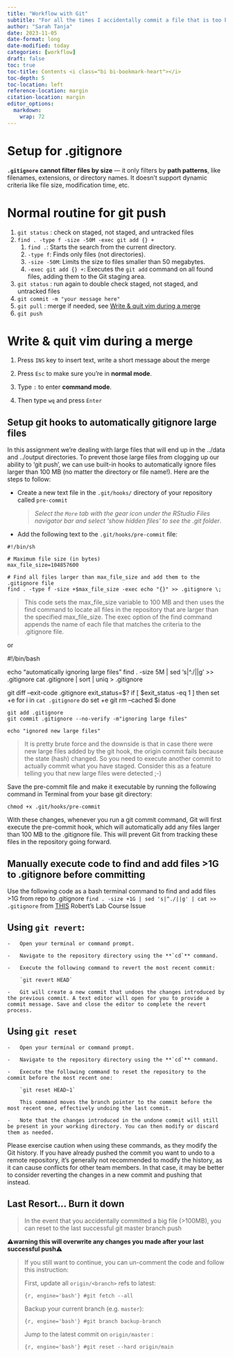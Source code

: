 ```yaml
---
title: "Workflow with Git"
subtitle: "For all the times I accidentally commit a file that is too big"
author: "Sarah Tanja"
date: 2023-11-05
date-format: long
date-modified: today
categories: [workflow]
draft: false
toc: true
toc-title: Contents <i class="bi bi-bookmark-heart"></i>
toc-depth: 5
toc-location: left
reference-location: margin
citation-location: margin
editor_options: 
  markdown: 
    wrap: 72
---
```


# Setup for .gitignore

**`.gitignore` cannot filter files by size** — it only filters by **path
patterns**, like filenames, extensions, or directory names. It doesn’t
support dynamic criteria like file size, modification time, etc.

# Normal routine for git push

1.  `git status` : check on staged, not staged, and untracked files
2.  `find . -type f -size -50M -exec git add {} +`
    1.  `find .`: Starts the search from the current directory.
    2.  `-type f`: Finds only files (not directories).
    3.  `-size -50M`: Limits the size to files smaller than 50
        megabytes.
    4.  `-exec git add {} +`: Executes the `git add` command on all
        found files, adding them to the Git staging area.
3.  `git status` : run again to double check staged, not staged, and
    untracked files
4.  `git commit -m "your message here"`
5.  `git pull` : merge if needed, see [Write & quit vim during a
    merge](#write-quit-vim-during-a-merge)
6.  `git push`

# Write & quit vim during a merge {#write-quit-vim-during-a-merge}

1.  Press `INS` key to insert text, write a short message about the
    merge

2.  Press `Esc` to make sure you're in **normal mode**.

3.  Type `:` to enter **command mode**.

4.  Then type `wq` and press `Enter`

## Setup git hooks to automatically gitignore large files

In this assignment we're dealing with large files that will end up in
the ../data and ../output directories. To prevent those large files from
clogging up our ability to 'git push', we can use built-in hooks to
automatically ignore files larger than 100 MB (no matter the directory
or file name!). Here are the steps to follow:

-   Create a new text file in the `.git/hooks/` directory of your
    repository called `pre-commit`

    > *Select the `More` tab with the gear icon under the RStudio Files
    > navigator bar and select 'show hidden files' to see the .git
    > folder*.

-   Add the following text to the `.git/hooks/pre-commit` file:

```         
#!/bin/sh

# Maximum file size (in bytes)
max_file_size=104857600

# Find all files larger than max_file_size and add them to the .gitignore file
find . -type f -size +$max_file_size -exec echo "{}" >> .gitignore \;
```

> This code sets the max_file_size variable to 100 MB and then uses the
> find command to locate all files in the repository that are larger
> than the specified max_file_size. The exec option of the find command
> appends the name of each file that matches the criteria to the
> .gitignore file.

or

#!/bin/bash

echo "automatically ignoring large files" find . -size 5M \| sed
's\|\^./\|\|g' \>\> .gitignore cat .gitignore \| sort \| uniq \>
.gitignore

git diff --exit-code .gitignore exit_status=\$? if \[ \$exit_status -eq
1 \] then set +e for i in `cat .gitignore` do set +e git rm --cached \$i
done

```         
git add .gitignore
git commit .gitignore --no-verify -m"ignoring large files"

echo "ignored new large files"
```

> It is pretty brute force and the downside is that in case there were
> new large files added by the git hook, the origin commit fails because
> the state (hash) changed. So you need to execute another commit to
> actually commit what you have staged. Consider this as a feature
> telling you that new large files were detected ;-)

Save the pre-commit file and make it executable by running the following
command in Terminal from your base git directory:

```         
chmod +x .git/hooks/pre-commit
```

With these changes, whenever you run a git commit command, Git will
first execute the pre-commit hook, which will automatically add any
files larger than 100 MB to the .gitignore file. This will prevent Git
from tracking these files in the repository going forward.

## Manually execute code to find and add files \>1G to .gitignore before committing

Use the following code as a bash terminal command to find and add files
\>1G from repo to .gitignore
`find . -size +1G | sed 's|^./||g' | cat >> .gitignore` from
[THIS](https://github.com/sr320/course-fish546-2015/issues/43) Robert's
Lab Course Issue

## Using **`git revert`**:

```         
-   Open your terminal or command prompt.

-   Navigate to the repository directory using the **`cd`** command.

-   Execute the following command to revert the most recent commit:

    `git revert HEAD`

-   Git will create a new commit that undoes the changes introduced by the previous commit. A text editor will open for you to provide a commit message. Save and close the editor to complete the revert process.
```

## Using **`git reset`**

```         
-   Open your terminal or command prompt.

-   Navigate to the repository directory using the **`cd`** command.

-   Execute the following command to reset the repository to the commit before the most recent one:

    `git reset HEAD~1`

    This command moves the branch pointer to the commit before the most recent one, effectively undoing the last commit.

-   Note that the changes introduced in the undone commit will still be present in your working directory. You can then modify or discard them as needed.
```

Please exercise caution when using these commands, as they modify the
Git history. If you have already pushed the commit you want to undo to a
remote repository, it's generally not recommended to modify the history,
as it can cause conflicts for other team members. In that case, it may
be better to consider reverting the changes in a new commit and pushing
that instead.

## Last Resort... Burn it down

> In the event that you accidentally committed a big file (\>100MB), you
> can reset to the last successful git master branch push

::: callout-warning
⚠️**warning this will overwrite any changes you made after your last
successful push**⚠️
:::

> If you still want to continue, you can un-comment the code and follow
> this instruction:
>
> First, update all `origin/<branch>` refs to latest:
>
> ```{r, engine='bash'}
> #git fetch --all
> ```
>
> Backup your current branch (e.g. `master`):
>
> ```{r, engine='bash'}
> #git branch backup-branch
> ```
>
> Jump to the latest commit on `origin/master` :
>
> ```{r, engine='bash'}
> #git reset --hard origin/main
> ```
